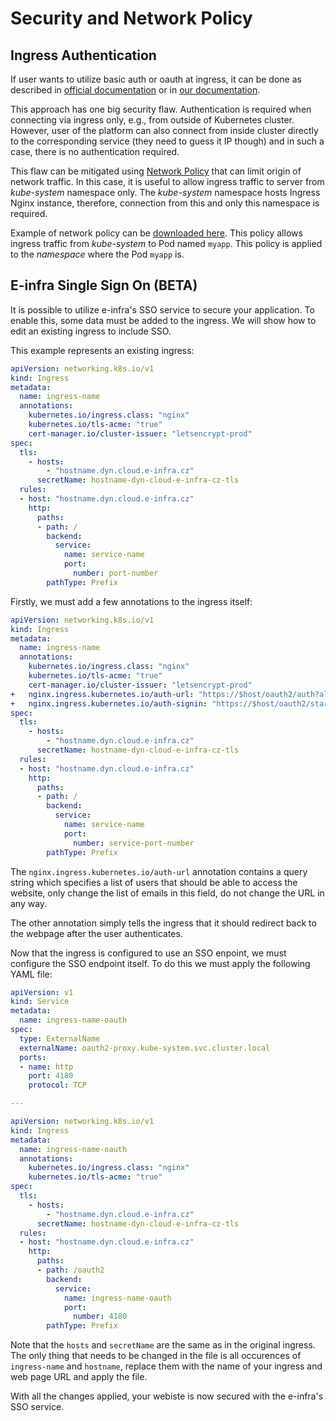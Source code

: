 # Security and Network Policy

## Ingress Authentication

If user wants to utilize basic auth or oauth at ingress, it can be done as described in [official documentation](https://kubernetes.github.io/ingress-nginx/examples/auth/basic/) or in [our documentation](expose).

This approach has one big security flaw. Authentication is required when connecting via ingress only, e.g., from outside of Kubernetes cluster. However, user of the platform can also connect from inside cluster directly to the corresponding service (they need to guess it IP though) and in such a case, there is no authentication required.

This flaw can be mitigated using [Network Policy](https://kubernetes.io/docs/concepts/services-networking/network-policies/) that can limit origin of network traffic. In this case, it is useful to allow ingress traffic to server from *kube-system* namespace only. The *kube-system* namespace hosts Ingress Nginx instance, therefore, connection from this and only this namespace is required.

Example of network policy can be [downloaded here](/examples/ceritsc/manifests/netpolicy.yaml). This policy allows ingress traffic from *kube-system* to Pod named `myapp`. This policy is applied to the *namespace* where the Pod `myapp` is.

## E-infra Single Sign On (BETA)

It is possible to utilize e-infra's SSO service to secure your application. To enable this, some data must be added to the ingress.
We will show how to edit an existing ingress to include SSO.

This example represents an existing ingress:

```yaml filename="ingress.yaml" copy
apiVersion: networking.k8s.io/v1
kind: Ingress
metadata:
  name: ingress-name
  annotations:
    kubernetes.io/ingress.class: "nginx"
    kubernetes.io/tls-acme: "true"
    cert-manager.io/cluster-issuer: "letsencrypt-prod"
spec:
  tls:
    - hosts:
        - "hostname.dyn.cloud.e-infra.cz"
      secretName: hostname-dyn-cloud-e-infra-cz-tls
  rules:
  - host: "hostname.dyn.cloud.e-infra.cz"
    http:
      paths:
      - path: /
        backend:
          service:
            name: service-name
            port:
              number: port-number
        pathType: Prefix
```

Firstly, we must add a few annotations to the ingress itself:

```yaml {9,10}
apiVersion: networking.k8s.io/v1
kind: Ingress
metadata:
  name: ingress-name
  annotations:
    kubernetes.io/ingress.class: "nginx"
    kubernetes.io/tls-acme: "true"
    cert-manager.io/cluster-issuer: "letsencrypt-prod"
+   nginx.ingress.kubernetes.io/auth-url: "https://$host/oauth2/auth?allowed_emails=email1@ics.muni.cz, email2@ics.muni.cz, email3@ics.muni.cz"
+   nginx.ingress.kubernetes.io/auth-signin: "https://$host/oauth2/start?rd=$scheme%3A%2F%2F$host$escaped_request_uri"
spec:
  tls:
    - hosts:
        - "hostname.dyn.cloud.e-infra.cz"
      secretName: hostname-dyn-cloud-e-infra-cz-tls
  rules:
  - host: "hostname.dyn.cloud.e-infra.cz"
    http:
      paths:
      - path: /
        backend:
          service:
            name: service-name
            port:
              number: service-port-number
        pathType: Prefix
```

The `nginx.ingress.kubernetes.io/auth-url` annotation contains a query string
which specifies a list of users that should be able to access the website,
only change the list of emails in this field, do not change the URL in any
way.

The other annotation simply tells the ingress that it should redirect back
to the webpage after the user authenticates.

Now that the ingress is configured to use an SSO enpoint, we must configure
the SSO endpoint itself. To do this we must apply the following YAML file:

```yaml copy
apiVersion: v1
kind: Service
metadata:
  name: ingress-name-oauth
spec:
  type: ExternalName
  externalName: oauth2-proxy.kube-system.svc.cluster.local
  ports:
  - name: http
    port: 4180
    protocol: TCP

---

apiVersion: networking.k8s.io/v1
kind: Ingress
metadata:
  name: ingress-name-oauth
  annotations:
    kubernetes.io/ingress.class: "nginx"
    kubernetes.io/tls-acme: "true"
spec:
  tls:
    - hosts:
        - "hostname.dyn.cloud.e-infra.cz"
      secretName: hostname-dyn-cloud-e-infra-cz-tls
  rules:
  - host: "hostname.dyn.cloud.e-infra.cz"
    http:
      paths:
      - path: /oauth2
        backend:
          service:
            name: ingress-name-oauth
            port:
              number: 4180
        pathType: Prefix
```

Note that the `hosts` and `secretName` are the same as in the original ingress.
The only thing that needs to be changed in the file is all occurences of
`ingress-name` and `hostname`, replace them with the name of your ingress
and web page URL and apply the file.

With all the changes applied, your webiste is now secured with the
e-infra's SSO service.
